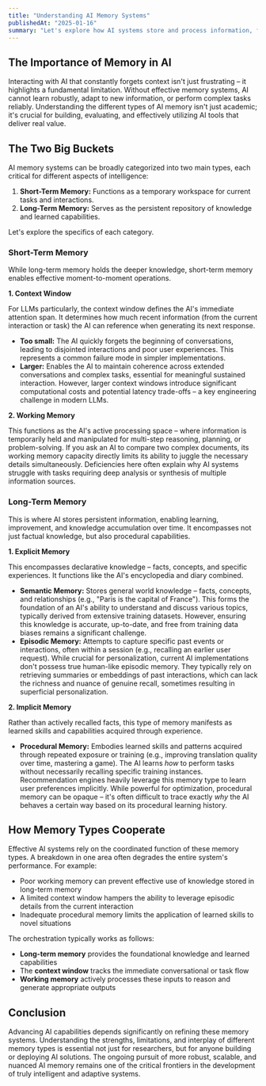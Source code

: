 ```yaml
---
title: "Understanding AI Memory Systems"
publishedAt: "2025-01-16"
summary: "Let's explore how AI systems store and process information, from ephemeral task context to persistent knowledge, and how these memory capabilities fundamentally shape AI learning and behavior."
---
```


## The Importance of Memory in AI

Interacting with AI that constantly forgets context isn't just frustrating – it highlights a fundamental limitation. Without effective memory systems, AI cannot learn robustly, adapt to new information, or perform complex tasks reliably. Understanding the different types of AI memory isn't just academic; it's crucial for building, evaluating, and effectively utilizing AI tools that deliver real value.

## The Two Big Buckets

AI memory systems can be broadly categorized into two main types, each critical for different aspects of intelligence:

1. **Short-Term Memory:** Functions as a temporary workspace for current tasks and interactions.
2. **Long-Term Memory:** Serves as the persistent repository of knowledge and learned capabilities.

Let's explore the specifics of each category.

### Short-Term Memory

While long-term memory holds the deeper knowledge, short-term memory enables effective moment-to-moment operations.

**1. Context Window**

For LLMs particularly, the context window defines the AI's immediate attention span. It determines how much recent information (from the current interaction or task) the AI can reference when generating its next response.

- **Too small:** The AI quickly forgets the beginning of conversations, leading to disjointed interactions and poor user experiences. This represents a common failure mode in simpler implementations.
- **Larger:** Enables the AI to maintain coherence across extended conversations and complex tasks, essential for meaningful sustained interaction. However, larger context windows introduce significant computational costs and potential latency trade-offs – a key engineering challenge in modern LLMs.

**2. Working Memory**

This functions as the AI's active processing space – where information is temporarily held and manipulated for multi-step reasoning, planning, or problem-solving. If you ask an AI to compare two complex documents, its working memory capacity directly limits its ability to juggle the necessary details simultaneously. Deficiencies here often explain why AI systems struggle with tasks requiring deep analysis or synthesis of multiple information sources.

### Long-Term Memory

This is where AI stores persistent information, enabling learning, improvement, and knowledge accumulation over time. It encompasses not just factual knowledge, but also procedural capabilities.

**1. Explicit Memory**

This encompasses declarative knowledge – facts, concepts, and specific experiences. It functions like the AI's encyclopedia and diary combined.

- **Semantic Memory:** Stores general world knowledge – facts, concepts, and relationships (e.g., "Paris is the capital of France"). This forms the foundation of an AI's ability to understand and discuss various topics, typically derived from extensive training datasets. However, ensuring this knowledge is accurate, up-to-date, and free from training data biases remains a significant challenge.
- **Episodic Memory:** Attempts to capture specific past events or interactions, often within a session (e.g., recalling an earlier user request). While crucial for personalization, current AI implementations don't possess true human-like episodic memory. They typically rely on retrieving summaries or embeddings of past interactions, which can lack the richness and nuance of genuine recall, sometimes resulting in superficial personalization.

**2. Implicit Memory**

Rather than actively recalled facts, this type of memory manifests as learned skills and capabilities acquired through experience.

- **Procedural Memory:** Embodies learned skills and patterns acquired through repeated exposure or training (e.g., improving translation quality over time, mastering a game). The AI learns _how_ to perform tasks without necessarily recalling specific training instances. Recommendation engines heavily leverage this memory type to learn user preferences implicitly. While powerful for optimization, procedural memory can be opaque – it's often difficult to trace exactly _why_ the AI behaves a certain way based on its procedural learning history.

## How Memory Types Cooperate

Effective AI systems rely on the coordinated function of these memory types. A breakdown in one area often degrades the entire system's performance. For example:

- Poor working memory can prevent effective use of knowledge stored in long-term memory
- A limited context window hampers the ability to leverage episodic details from the current interaction
- Inadequate procedural memory limits the application of learned skills to novel situations

The orchestration typically works as follows:

- **Long-term memory** provides the foundational knowledge and learned capabilities
- The **context window** tracks the immediate conversational or task flow
- **Working memory** actively processes these inputs to reason and generate appropriate outputs

## Conclusion

Advancing AI capabilities depends significantly on refining these memory systems. Understanding the strengths, limitations, and interplay of different memory types is essential not just for researchers, but for anyone building or deploying AI solutions. The ongoing pursuit of more robust, scalable, and nuanced AI memory remains one of the critical frontiers in the development of truly intelligent and adaptive systems.
